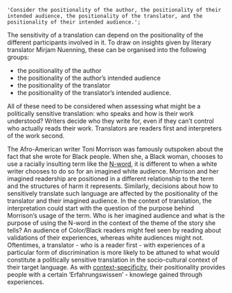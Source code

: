     'Consider the positionality of the author, the positionality of their intended audience, the positionality of the translator, and the positionality of their intended audience.';

The sensitivity of a translation can depend on the positionality of the different participants involved in it. To draw on insights given by literary translator Mirjam Nuenning, these can be organised into the following groups:

-   the positionality of the author
-   the positionality of the author’s intended audience
-   the positionality of the translator
-   the positionality of the translator’s intended audience.

All of these need to be considered when assessing what might be a politically sensitive translation: who speaks and how is their work understood? Writers decide who they write for, even if they can’t control who actually reads their work. Translators are readers first and interpreters of the work second.

The Afro-American writer Toni Morrison was famously outspoken about the fact that she wrote for Black people. When she, a Black woman, chooses to use a racially insulting term like the [N-word](https://www.machtsprache.de/term/hfIzvOLZliYPrFU6FN4R), it is different to when a white writer chooses to do so for an imagined white audience. Morrison and her imagined readership are positioned in a different relationship to the term and the structures of harm it represents. Similarly, decisions about how to sensitively translate such language are affected by the positionality of the translator and their imagined audience. In the context of translation, the interpretation could start with the question of the purpose behind Morrison’s usage of the term. Who is her imagined audience and what is the purpose of using the N-word in the context of the theme of the story she tells? An audience of Color/Black readers might feel seen by reading about validations of their experiences, whereas white audiences might not. Oftentimes, a translator - who is a reader first - with experiences of a particular form of discrimination is more likely to be attuned to what would constitute a politically sensitive translation in the socio-cultural context of their target language. As with [context-specificity](#context-specificity), their positionality provides people with a certain ‘Erfahrungswissen’ - knowlege gained through experiences.

<TermExampleContainer>
    <TermExample term="Black person" />
    <TermExample term="Negro" />
</TermExampleContainer>
